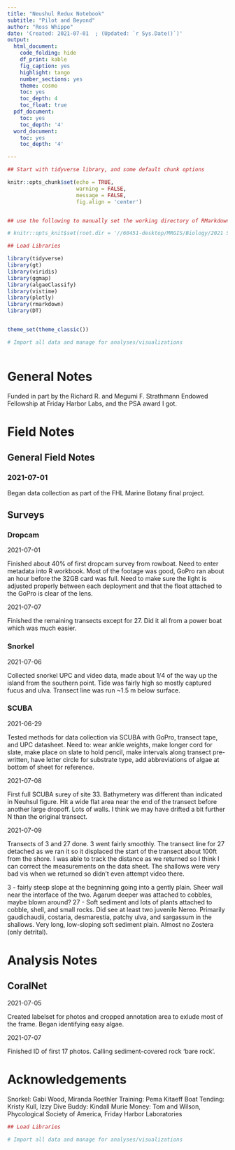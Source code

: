 ```yaml
---
title: "Neushul Redux Notebook"
subtitle: "Pilot and Beyond"
author: "Ross Whippo"
date: 'Created: 2021-07-01  ; (Updated: `r Sys.Date()`)'
output:
  html_document:
    code_folding: hide
    df_print: kable
    fig_caption: yes
    highlight: tango
    number_sections: yes
    theme: cosmo
    toc: yes
    toc_depth: 4
    toc_float: true
  pdf_document:
    toc: yes
    toc_depth: '4'
  word_document:
    toc: yes
    toc_depth: '4'

---
```




<style>
.column-left{
  float: left;
  width:48%;
  text-align: left;
}


.column-right{
  float: right;
  width: 48%;
  text-align: left;
}

.column-All{
  float: left;
  width:100%;
  text-align: left;
}
</style>




```r

## Start with tidyverse library, and some default chunk options

knitr::opts_chunk$set(echo = TRUE,
                      warning = FALSE,
                      message = FALSE,
                      fig.align = 'center')


## use the following to manually set the working directory of RMarkdown documents. Note that this needs to be defined in this 'setup' r code chunk and will not work if placed elsewhere

# knitr::opts_knit$set(root.dir = '//60451-desktop/MRGIS/Biology/2021 Synthesis/Site_Summaries')

```

```r

## Load Libraries

library(tidyverse)
library(gt)
library(viridis)
library(ggmap)
library(algaeClassify)
library(vistime)
library(plotly)
library(rmarkdown)
library(DT)


theme_set(theme_classic())

```

```r
# Import all data and manage for analyses/visualizations



```

<!-- 

TODO: 


NOTES: 
Created in 2021 from KEEN_markdown_notebook.Rmd

-->

# General Notes

Funded in part by the Richard R. and Megumi F. Strathmann Endowed Fellowship at Friday Harbor Labs, and the PSA award I got.

# Field Notes

## General Field Notes

### 2021-07-01

Began data collection as part of the FHL Marine Botany final project. 

## Surveys

### Dropcam

2021-07-01

Finished about 40% of first dropcam survey from rowboat. Need to enter metadata into R workbook. Most of the footage was good, GoPro ran about an hour before the 32GB card was full. Need to make sure the light is adjusted properly between each deployment and that the float attached to the GoPro is clear of the lens. 

2021-07-07

Finished the remaining transects except for 27. Did it all from a power boat which was much easier. 

### Snorkel

2021-07-06

Collected snorkel UPC and video data, made about 1/4 of the way up the island from the southern point. Tide was fairly high so mostly captured fucus and ulva. Transect line was run ~1.5 m below surface.


### SCUBA

2021-06-29

Tested methods for data collection via SCUBA with GoPro, transect tape, and UPC datasheet. Need to: wear ankle weights, make longer cord for slate, make place on slate to hold pencil, make intervals along transect pre-written, have letter circle for substrate type, add abbreviations of algae at bottom of sheet for reference.

2021-07-08

First full SCUBA surey of site 33. Bathymetery was different than indicated in Neuhsul figure. Hit a wide flat area near the end of the transect before another large dropoff. Lots of walls. I think we may have drifted a bit further N than the original transect.

2021-07-09

Transects of 3 and 27 done. 3 went fairly smoothly. The transect line for 27 detached as we ran it so it displaced the start of the transect about 100ft from the shore. I was able to track the distance as we returned so I think I can correct the measurements on the data sheet. The shallows were very bad vis when we returned so didn't even attempt video there. 

3 - fairly steep slope at the begninning going into a gently plain. Sheer wall near the interface of the two. Agarum deeper was attached to cobbles, maybe blown around?
27 - Soft sediment and lots of plants attached to cobble, shell, and small rocks. Did see at least two juvenile Nereo. Primarily gaudichaudii, costaria, desmarestia, patchy ulva, and sargassum in the shallows. Very long, low-sloping soft sediment plain. Almost no Zostera (only detrital). 

# Analysis Notes

## CoralNet

2021-07-05

Created labelset for photos and cropped annotation area to exlude most of the frame. Began identifying easy algae.

2021-07-07

Finished ID of first 17 photos. Calling sediment-covered rock 'bare rock'. 

# Acknowledgements

Snorkel: Gabi Wood, Miranda Roethler
Training: Pema Kitaeff
Boat Tending: Kristy Kull, Izzy
Dive Buddy: Kindall Murie
Money: Tom and Wilson, Phycological Society of America, Friday Harbor Laboratories





```r

## Load Libraries


```



```r
# Import all data and manage for analyses/visualizations




```




<!-- end of document -->
